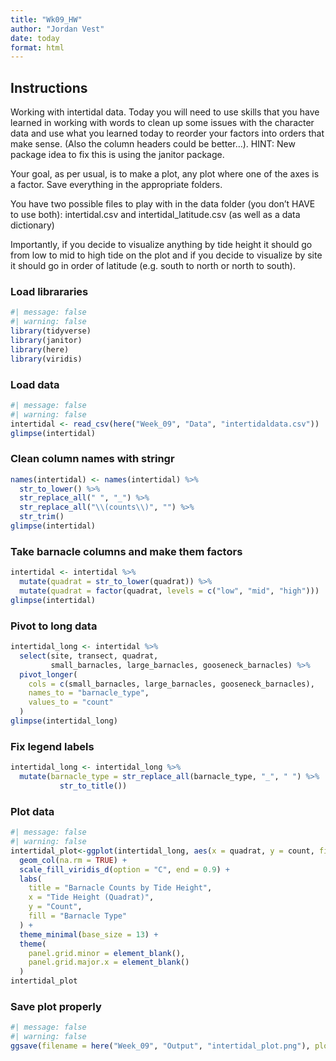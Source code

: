 ```yaml
---
title: "Wk09_HW"
author: "Jordan Vest"
date: today
format: html
---
```


## Instructions
Working with intertidal data. Today you will need to use skills that you have learned in working with words to clean up some issues with the character data and use what you learned today to reorder your factors into orders that make sense. (Also the column headers could be better...). HINT: New package idea to fix this is using the janitor package.

Your goal, as per usual, is to make a plot, any plot where one of the axes is a factor. Save everything in the appropriate folders.

You have two possible files to play with in the data folder (you don't HAVE to use both): intertidal.csv and intertidal_latitude.csv (as well as a data dictionary)

Importantly, if you decide to visualize anything by tide height it should go from low to mid to high tide on the plot and if you decide to visualize by site it should go in order of latitude (e.g. south to north or north to south).

### Load librararies
```r
#| message: false
#| warning: false
library(tidyverse)
library(janitor)
library(here)
library(viridis)
```

### Load data
```r
#| message: false
#| warning: false
intertidal <- read_csv(here("Week_09", "Data", "intertidaldata.csv"))
glimpse(intertidal)
```

### Clean column names with stringr
```r
names(intertidal) <- names(intertidal) %>%
  str_to_lower() %>%
  str_replace_all(" ", "_") %>%
  str_replace_all("\\(counts\\)", "") %>%
  str_trim()
glimpse(intertidal)
```

### Take barnacle columns and make them factors
```r
intertidal <- intertidal %>%
  mutate(quadrat = str_to_lower(quadrat)) %>%
  mutate(quadrat = factor(quadrat, levels = c("low", "mid", "high")))
glimpse(intertidal)
```

### Pivot to long data
```r
intertidal_long <- intertidal %>%
  select(site, transect, quadrat,
         small_barnacles, large_barnacles, gooseneck_barnacles) %>%
  pivot_longer(
    cols = c(small_barnacles, large_barnacles, gooseneck_barnacles),
    names_to = "barnacle_type",
    values_to = "count"
  )
glimpse(intertidal_long)
```

### Fix legend labels
```r
intertidal_long <- intertidal_long %>%
  mutate(barnacle_type = str_replace_all(barnacle_type, "_", " ") %>%
           str_to_title())
```

### Plot data
```r
#| message: false
#| warning: false
intertidal_plot<-ggplot(intertidal_long, aes(x = quadrat, y = count, fill = barnacle_type)) +
  geom_col(na.rm = TRUE) +
  scale_fill_viridis_d(option = "C", end = 0.9) +
  labs(
    title = "Barnacle Counts by Tide Height",
    x = "Tide Height (Quadrat)",
    y = "Count",
    fill = "Barnacle Type"
  ) +
  theme_minimal(base_size = 13) +
  theme(
    panel.grid.minor = element_blank(),
    panel.grid.major.x = element_blank()
  )
intertidal_plot
```

### Save plot properly
```r
#| message: false
#| warning: false
ggsave(filename = here("Week_09", "Output", "intertidal_plot.png"), plot = intertidal_plot, width = 6, height = 4, dpi = 300)
```


